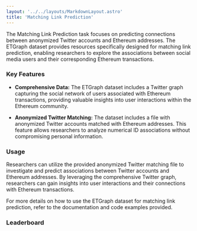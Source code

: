```yaml
---
layout: '../../layouts/MarkdownLayout.astro'
title: 'Matching Link Prediction'
---
```



The Matching Link Prediction task focuses on predicting connections between anonymized Twitter accounts and Ethereum addresses. The ETGraph dataset provides resources specifically designed for matching link prediction, enabling researchers to explore the associations between social media users and their corresponding Ethereum transactions.

### Key Features

- **Comprehensive Data:** The ETGraph dataset includes a Twitter graph capturing the social network of users associated with Ethereum transactions, providing valuable insights into user interactions within the Ethereum community.

- **Anonymized Twitter Matching:** The dataset includes a file with anonymized Twitter accounts matched with Ethereum addresses. This feature allows researchers to analyze numerical ID associations without compromising personal information.

### Usage

Researchers can utilize the provided anonymized Twitter matching file to investigate and predict associations between Twitter accounts and Ethereum addresses. By leveraging the comprehensive Twitter graph, researchers can gain insights into user interactions and their connections with Ethereum transactions.

For more details on how to use the ETGraph dataset for matching link prediction, refer to the documentation and code examples provided.

### Leaderboard

<Leaderboard client:load jsonUrl="https://raw.githubusercontent.com/lirc572/test/master/leaderboard.json" repoUrl="https://github.com/lirc572/test" />
